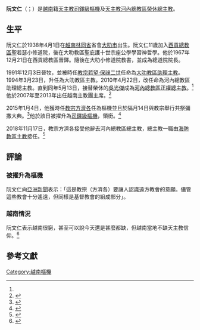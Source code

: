 {{Infobox Christian leader
| type             = Cardinal 
| honorific-prefix =
| name             = 阮文仁<br />Phêrô Nguyễn Văn Nhơn
| honorific-suffix = 
| bishop_of        = [[天主教河內總教區|天主教河內總教區榮休總主教]]
| image            = [[File:Bishop_Peter_Nguyen_Van_Nhon,_Hanoi.JPG|250px]]
| caption          = 
| archdiocese      = 河內
| appointed        = 
| enthroned        = 2010年5月13日
| ended            = 2018年11月17日
| predecessor      = [[吳光傑|吳光傑]]
| successor        = {{link-en|武文天|Joseph Vũ Văn Thiên}}
| ordination       = 1967年12月21日
| consecration     = 1991年12月3日
| consecrated_by   = 
| cardinal         = 2015年2月14日
| created_cardinal_by = [[教宗方濟各|教宗方濟各]]
| rank             = [[樞機|司鐸級樞機]]
| other_post       = {{link-en|聖多默宗徒堂 (羅馬)|San Tommaso Apostolo|聖多默宗徒堂區領銜司鐸}}（2015年至今）
| birth_name       = 
| birth_date       = {{birth date and age|1938|4|1}}
| birth_place      = [[越南|越南]][[林同省|林同省]][[大叻市|大叻市]]
| death_date       = 
| death_place      = 
| buried           = 
| nationality      = [[越南|越南]]
| religion         = [[羅馬天主教|羅馬天主教]]
| residence        = 
| parents          = 
| occupation       =
| profession       =
| previous_post    = {{unbulleted list|[[天主教大叻教區|大叻教區助理主教]]（1991年－1994年）|大叻教區主教（1994年－2010年）|河內總教區助理總主教（2010年）|河內總教區總主教（2010年－2018年）}}
| alma_mater       = 
| signature        = 
| motto            = Illum oportet crescere<ref name="Miranda20150214">{{cite web |last1=Miranda |first1=Salvador |title=Consistory of February 14, 2015 (II) |url=https://webdept.fiu.edu/~mirandas/bios2015.htm |publisher=Florida International University |accessdate=2019-07-30 |archiveurl=https://web.archive.org/web/20190730173740/https://webdept.fiu.edu/~mirandas/bios2015.htm |archivedate=2019-07-30 |language=en}}</ref>
| coat_of_arms     = Coat of arms of Phêrô Nguyễn Văn Nhơn.svg
}}
'''阮文仁'''（{{lang-vi|Phêrô Nguyễn Văn Nhơn}}；{{bd|1938年|4月1日|catIdx=Phêrô Nguyễn Văn Nhơn}}）是[[越南|越南]]籍[[天主教|天主教]][[樞機|司鐸級樞機]]及[[天主教河內總教區|天主教河內總教區榮休總主教]]。

==生平==
阮文仁於1938年4月1日在[[越南|越南]][[林同省|林同省]]省會[[大叻市|大叻市]]出生。阮文仁11歲加入[[天主教胡志明市總教區|西貢總教區]]聖若瑟小修道院，後在大叻教區聖庇護十世宗座公學學習神哲學。他於1967年12月21日在西貢總教區晉鐸。隨後在大叻小修道院教書，並成為總道院院長。

1991年12月3日晉牧，並被時任[[教宗若望·保祿二世|教宗若望·保祿二世]]任命為[[天主教大叻教區|大叻教區助理主教]]。1994年3月23日，升任為大叻教區主教。2010年4月22日，改任命為河內總教區助理總主教。直到同年5月13日，接替榮休的[[吳光傑|吳光傑]]成為[[天主教河內總教區|河內總教區正權總主教]]。<ref name="Miranda20150214" />他於2007年至2013年出任越南主教團主席。<ref>{{cite web |title=NGUYÊN VĂN NHON Card. Pierre |url=https://press.vatican.va/content/salastampa/en/documentation/cardinali_biografie/cardinali_bio_nguyen-van-nohn_p.html |publisher=Holy See Press Office |accessdate=2019-07-30 |archiveurl=https://web.archive.org/web/20190730173933/https://press.vatican.va/content/salastampa/en/documentation/cardinali_biografie/cardinali_bio_nguyen-van-nohn_p.html |archivedate=2019-07-30 |language=en}}</ref>

2015年1月4日，他獲時任[[教宗方濟各|教宗方濟各]]任為樞機並且於隔月14日與教宗舉行共祭彌撒大典。<ref>{{cite press release | url=https://press.vatican.va/content/salastampa/it/bollettino/pubblico/2015/01/04/0006/00008.html | title=Annuncio di Concistoro per la creazione di nuovi Cardinali, 04.01.2015 | publisher=Sala Stampa della Santa Sede | date=2015-01-04 | accessdate= 2019-08-01 | language=it |archivedate=2019-08-01 |archiveurl=https://web.archive.org/web/20190801165839/https://press.vatican.va/content/salastampa/it/bollettino/pubblico/2015/01/04/0006/00008.html}}</ref>他於該日被擢升為[[樞機|司鐸級樞機]]，領{{link-en|聖多默宗徒堂|San Tommaso Apostolo|聖多默宗徒堂區司鐸}}銜。<ref>{{cite press release |title=Concistoro Ordinario Pubblico: Assegnazione dei Titoli o Diaconie e Voto su alcune cause di Canonizzazione, 14.02.2015 |url=https://press.vatican.va/content/salastampa/it/bollettino/pubblico/2015/02/14/0118/00264.html |publisher=Sala Stampa della Santa Sede |accessdate=2019-07-30 |archiveurl=https://web.archive.org/web/20190730173013/https://press.vatican.va/content/salastampa/it/bollettino/pubblico/2015/02/14/0118/00264.html |archivedate=2019-07-30 |language=it |date=2015-02-14}}</ref>

2018年11月17日，教宗方濟各接受他辭去河內總教區總主教，總主教一職由[[天主教海防教區|海防教區主教]]{{link-en|武文天|Joseph Vũ Văn Thiên}}接任。<ref>{{cite press release |url=https://press.vatican.va/content/salastampa/en/bollettino/pubblico/2018/11/17/181117c.html|title=Resignations and Appointments, 17.11.2018|publisher=Holy See Press Office|accessdate=2019-07-30|date=2018-11-17|language=en|archivedate=2019-07-30|archiveurl=https://web.archive.org/web/20190730164116/https://press.vatican.va/content/salastampa/en/bollettino/pubblico/2018/11/17/181117c.html}}</ref>

==評論==

===被擢升為樞機===
阮文仁向[[亞洲新聞|亞洲新聞]]表示：「這是教宗（方濟各）要讓人認識遠方教會的意願。儘管這些教會十分遙遠，但同樣是基督教會的組成部分」。

===越南情況===
阮文仁表示越南很窮，甚至可以說今天還是甚麼都缺，但越南當地不缺天主教信仰。<ref>{{cite web|url=http://kkp.org.hk/node/10060/|title=越南河內阮文仁樞機：磨難使越南教會更堅強|work=[[公教報|公教報]]|accessdate=2015-02-27|archive-date=2015-04-02|archive-url=https://web.archive.org/web/20150402202329/http://kkp.org.hk/node/10060/|dead-url=no}}</ref>

==參考文獻==
{{reflist}}

{{樞機團}}
[[Category:越南樞機|Category:越南樞機]]